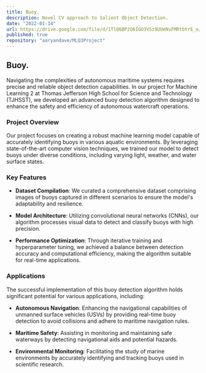 ```yaml
---
title: Buoy.
description: Novel CV approach to Salient Object Detection.
date: "2022-01-14"
url: https://drive.google.com/file/d/1TlQ6BP2O6IGO3VSz9UUeNvFMRtbtrE_o/view
published: true
repository: "aaryandave/MLQ3Project"
---
```


## Buoy.

Navigating the complexities of autonomous maritime systems requires precise and reliable object detection capabilities. In our project for Machine Learning 2 at Thomas Jefferson High School for Science and Technology (TJHSST), we developed an advanced buoy detection algorithm designed to enhance the safety and efficiency of autonomous watercraft operations.

### Project Overview

Our project focuses on creating a robust machine learning model capable of accurately identifying buoys in various aquatic environments. By leveraging state-of-the-art computer vision techniques, we trained our model to detect buoys under diverse conditions, including varying light, weather, and water surface states.

### Key Features

- **Dataset Compilation**: We curated a comprehensive dataset comprising images of buoys captured in different scenarios to ensure the model's adaptability and resilience.

- **Model Architecture**: Utilizing convolutional neural networks (CNNs), our algorithm processes visual data to detect and classify buoys with high precision.

- **Performance Optimization**: Through iterative training and hyperparameter tuning, we achieved a balance between detection accuracy and computational efficiency, making the algorithm suitable for real-time applications.

### Applications

The successful implementation of this buoy detection algorithm holds significant potential for various applications, including:

- **Autonomous Navigation**: Enhancing the navigational capabilities of unmanned surface vehicles (USVs) by providing real-time buoy detection to avoid collisions and adhere to maritime navigation rules.

- **Maritime Safety**: Assisting in monitoring and maintaining safe waterways by detecting navigational aids and potential hazards.

- **Environmental Monitoring**: Facilitating the study of marine environments by accurately identifying and tracking buoys used in scientific research.